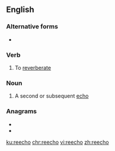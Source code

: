 {{also|reëcho|re-echo}}
==English==

===Alternative forms===
* {{l|en|reëcho}}

===Verb===
{{en-verb}}

# To [[reverberate]]

===Noun===
{{en-noun|s|reechoes}}

# A second or subsequent [[echo]]

===Anagrams===
* {{l|en|cohere}}
* {{l|en|echoer}}

[[ku:reecho]]
[[chr:reecho]]
[[vi:reecho]]
[[zh:reecho]]